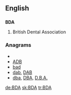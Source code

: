 ==English==
==={{initialism}}===
'''BDA'''

#British Dental Association

===Anagrams===
* {{alphagram|[[ABD#English|ABD]]}} 
* [[ADB#English|ADB]]
* [[bad#English|bad]]
* [[dab#English|dab]], [[DAB#English|DAB]]
* [[dba#English|dba]], [[DBA#English|DBA]], [[D.B.A.#English|D.B.A.]]


[[de:BDA]]
[[sk:BDA]]
[[tr:BDA]]